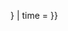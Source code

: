 {{ambox
| type  = content
| image = [[File:Scales even icon.svg|40px]]
|small={{{small|left}}}
| issue = 此{{{1|章節}}}的主要貢獻者與本條目所宣揚的內容可能存在[[Wikipedia:利益衝突|利益衝突]]。
| cat = 可能存在利益衝突的維基百科條目
| date = {{{date|{{{2|}}}}}}
| time = {{{time|}}}
}}<noinclude>[[Category:維基百科維護模板|{{PAGENAME}}]]<!--
{{Documentation}}--></noinclude>